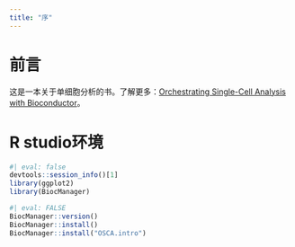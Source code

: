 ```yaml
---
title: "序"
---
```

# 前言

这是一本关于单细胞分析的书。了解更多：[Orchestrating Single-Cell Analysis with Bioconductor](https://bioconductor.org/books/release/OSCA/)。

# R studio环境

```r
#| eval: false
devtools::session_info()[1]
library(ggplot2)
library(BiocManager)
```

```r
#| eval: FALSE
BiocManager::version()
BiocManager::install()
BiocManager::install("OSCA.intro")
```

